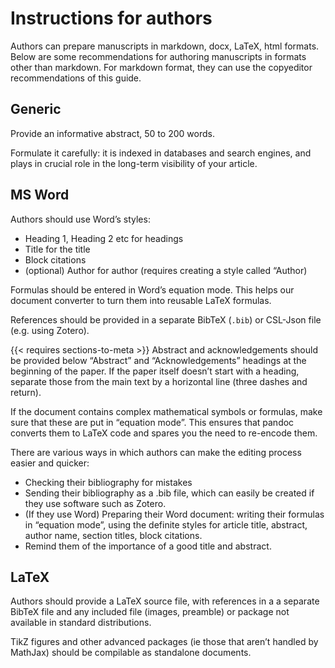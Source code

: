 # Instructions for authors

Authors can prepare manuscripts in markdown, docx, LaTeX, html formats. Below
are some recommendations for authoring manuscripts in formats other than
markdown. For markdown format, they can use the copyeditor recommendations
of this guide.

## Generic

Provide an informative abstract, 50 to 200 words. 

Formulate it carefully: it is indexed in databases and search engines,
and plays in crucial role in the long-term visibility of your article. 

## MS Word

Authors should use Word's styles:

- Heading 1, Heading 2 etc for headings
- Title for the title
- Block citations
- (optional) Author for author (requires creating a style called "Author)

Formulas should be entered in Word's equation mode. This helps our document converter to turn them into reusable LaTeX formulas. 

References should be provided in a separate BibTeX (`.bib`) 
or CSL-Json file (e.g. using Zotero).

{{< requires sections-to-meta >}} Abstract and 
acknowledgements should be provided below "Abstract"
and "Acknowledgements" headings at the beginning of the paper.
If the paper itself doesn't start with a heading, separate
those from the main text by a horizontal line (three dashes
and return).



If the document contains complex mathematical symbols or formulas, make
sure that these are put in "equation mode". This ensures that pandoc converts
them to LaTeX code and spares you the need to re-encode them.

There are various ways in which authors can make the editing process easier and quicker:

-   Checking their bibliography for mistakes
-   Sending their bibliography as a .bib file, which can easily be created if they use software such as Zotero.
-   (If they use Word) Preparing their Word document: writing their formulas in "equation mode", using the definite styles for article title, abstract, author name, section titles, block citations.
-   Remind them of the importance of a good title and abstract.

## LaTeX

Authors should provide a LaTeX source file, with references in a a separate 
BibTeX file and any included file (images, preamble) or package not 
available in standard distributions.



TikZ figures and other advanced packages (ie those that aren't handled
by MathJax) should be compilable as standalone documents.
